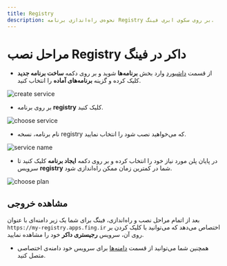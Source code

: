 ```yaml
---
title: Registry
description: نحوه‌ی راه‌اندازی برنامه Registry بر روی سکوی ابری فینگ.
---
```



<Platform>
  <PlatformHead title="برنامه Registry" icon="docker/docker-original.svg" />
</Platform>

# مراحل نصب Registry داکر در فینگ

- از قسمت [داشبورد](https://dashboard.fing.ir) وارد بخش **برنامه‌ها** شوید و بر روی دکمه **ساخت برنامه جدید** کلیک کرده و گزینه **برنامه‌‌های آماده** را انتخاب کنید.

![create service](/images/service-create.jpg)

- بر روی برنامه **registry** کلیک کنید.

![choose service](/images/service-choose-registry.jpg)

- نام برنامه، نسخه registry که می‌خواهید نصب شود را انتخاب نمایید.

![service name](/images/service-create-registry.jpg)

- در پایان پلن مورد نیاز خود را انتخاب کرده و بر روی دکمه **ایجاد برنامه** کلیک کنید تا سرویس **registry** شما در کمترین زمان ممکن راه‌اندازی شود.

![choose plan](/images/choose-plan.jpg)

## مشاهده خروجی

بعد از اتمام مراحل نصب و راه‌اندازی، فینگ برای شما یک زیر دامنه‌‌ای‌ با عنوان `https://my-registry.apps.fing.ir` اختصاص می‌دهد که می‌توانید با کلیک کردن بر روی آن، سرویس **رجیستری داکر** خود را مشاهده نمایید.

- همچنین شما می‌توانید از قسمت [دامنه‌ها](/apps/domains) برای سرویس خود دامنه‌ی اختصاصی متصل کنید.